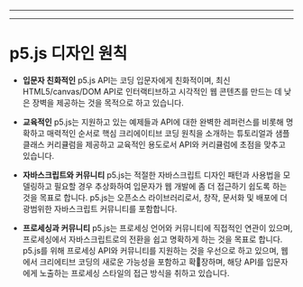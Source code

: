 
  ---
  
  ---
  # p5.js 디자인 원칙

- **입문자 친화적인** p5.js API는 코딩 입문자에게 친화적이며, 최신 HTML5/canvas/DOM API로 인터랙티브하고 시각적인 웹 콘텐츠를 만드는 데 낮은 장벽을 제공하는 것을 목적으로 하고 있습니다.

- **교육적인** p5.js는 지원하고 있는 예제들과 API에 대한 완벽한 레퍼런스를 비롯해 명확하고 매력적인 순서로 핵심 크리에이티브 코딩 원칙을 소개하는 튜토리얼과 샘플 클래스 커리큘럼을 제공하고 교육적인 용도로서 API와 커리큘럼에 초점을 맞추고 있습니다.

- **자바스크립트와 커뮤니티** p5.js는 적절한 자바스크립트 디자인 패턴과 사용법을 모델링하고 필요할 경우 추상화하여 입문자가 웹 개발에 좀 더 접근하기 쉽도록 하는 것을 목표로 합니다. p5.js는 오픈소스 라이브러리로서, 창작, 문서화 및 배포에 더 광범위한 자바스크립트 커뮤니티를 포함합니다.

- **프로세싱과 커뮤니티** p5.js는 프로세싱 언어와 커뮤니티에 직접적인 연관이 있으며, 프로세싱에서 자바스크립트로의 전환을 쉽고 명확하게 하는 것을 목표로 합니다. p5.js를 위해 프로세싱 API와 커뮤니티를 지원하는 것을 우선으로 하고 있으며, 웹에서 크리에티브 코딩의 새로운 가능성을 포함하고 확장하며, 해당 API를 입문자에게 노출하는 프로세싱 스타일의 접근 방식을 취하고 있습니다.

  